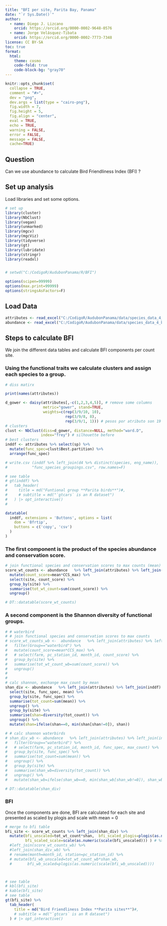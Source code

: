 ```yaml
---
title: "BFI per site, Parita Bay, Panama"
date: "`r Sys.Date()`"
author: 
  - name: Diego J. Lizcano
    orcid: https://orcid.org/0000-0002-9648-0576
  - name: Jorge Velásquez-Tibata
    orcid: https://orcid.org/0000-0002-7773-7348
license: CC BY-SA
toc: true
format: 
  html:
    theme: cosmo
    code-fold: true
    code-block-bg: "gray70"
---
```


```r
knitr::opts_chunk$set(
  collapse = TRUE,
  comment = "#>",
  dev = "png",
  dev.args = list(type = "cairo-png"),
  fig.width = 7,
  fig.height = 5,
  fig.align = "center",
  eval = TRUE,
  echo = TRUE,
  warning = FALSE,
  error = FALSE,
  message = FALSE,
  cache=TRUE)
```

## Question

Can we use abundance to calculate Bird Friendliness Index (BFI) ?

## Set up analysis

Load libraries and set some options.

```r
# set up
library(cluster)
library(NbClust)
library(vegan)
library(unmarked)
library(mgcv)
library(mgcViz)
library(tidyverse)
library(gt)
library(lubridate)
library(stringr)
library(readxl)


# setwd("C:/CodigoR/AudubonPanama/R/BFI")

options(scipen=99999)
options(max.print=99999)
options(stringsAsFactors=F)
```

## Load Data

```r

attributes <- read_excel("C:/CodigoR/AudubonPanama/data/species_data_4_bfi.xlsx", sheet = "attributes")
abundance <- read_excel("C:/CodigoR/AudubonPanama/data/species_data_4_bfi.xlsx", sheet = "abundance_result")


```

## Steps to calculate BFI

We join the different data tables and calculate BFI components per count site. 

### Using the functional traits we calculate clusters and assign each species to a group.

```r

# diss matirx

print(names(attributes))

d_gower <- daisy(attributes[,-c(1,2,3,4,5)], # remove some columns
                 metric="gower", stand=TRUE,
                 weights=c(rep(3/9/10, 10), 
                           rep(3/9/8, 8),
                           rep(3/9/1, 1))) # pesos por atributo son 19
# clusters
clust <- NbClust(diss=d_gower, distance=NULL, method="ward.D", 
                index="frey") # silhouette before
# best clusters
inddf <- attributes %>% select(sp) %>% 
  mutate(func_spec=clust$Best.partition) %>% 
  arrange(func_spec)

# write.csv (inddf %>% left_join(d4 %>% distinct(species, eng_name)),
#           "func_species_groupings.csv", row.names=F)

# see table
# gt(inddf) %>% 
#   tab_header(
#     title = md("Funtional group **Parita birds**")#,
#     # subtitle = md("`gtcars` is an R dataset")
#   ) |> opt_interactive() 
# 

datatable(
  inddf, extensions = 'Buttons', options = list(
    dom = 'Bfrtip',
    buttons = c('copy', 'csv')
  )
)
```


### The first  component is the product of the species abundance and conservation score. 

```r
# join functional species and conservation scores to max counts (mean)
score_wt_counts <- abundance   %>% left_join(attributes) %>% left_join(inddf) %>% 
  mutate(count_score=mean*CCS_max) %>% 
  select(site, count_score) %>% 
  group_by(site) %>% 
  summarise(tot_wt_count=sum(count_score)) %>% 
  ungroup()

# DT::datatable(score_wt_counts)

```


### A second component is the Shannon diversity of functional groups. 


```r

# # waterbird
# # join functional species and conservation scores to max counts
# score_wt_counts_wb <-  abundance   %>% left_join(attributes) %>% left_join(inddf) %>% 
#   filter(Group=="waterbird") %>% 
#   mutate(count_score=mean*CCS_max) %>% 
#   # select(farm, pc_station_id, month_id, count_score) %>% 
#   group_by(site) %>% 
#   summarise(tot_wt_count_wb=sum(count_score)) %>% 
#   ungroup()
# 
#   
# calc shannon, exchange max_count by mean
shan_div <- abundance   %>% left_join(attributes) %>% left_join(inddf) %>% 
  select(site, func_spec, mean) %>% 
  group_by(site, func_spec) %>% 
  summarise(tot_count=sum(mean)) %>% 
  ungroup() %>% 
  group_by(site) %>% 
  summarise(shan=diversity(tot_count)) %>% 
  ungroup() %>% 
  mutate(shan=ifelse(shan==0, min(shan[shan!=0]), shan))

# # calc shannon waterbirds
# shan_div_wb <- abundance   %>% left_join(attributes) %>% left_join(inddf) %>% 
#   filter(Group=="waterbird") %>% 
#   # select(farm, pc_station_id, month_id, func_spec, max_count) %>% 
#   group_by(site, func_spec) %>% 
#   summarise(tot_count=sum(mean)) %>% 
#   ungroup() %>% 
#   group_by(site) %>% 
#   summarise(shan_wb=diversity(tot_count)) %>% 
#   ungroup() %>% 
#   mutate(shan_wb=ifelse(shan_wb==0, min(shan_wb[shan_wb!=0]), shan_wb))

# DT::datatable(shan_div)

```

### BFI 

Once the components are done,  BFI  are calculated for each site and presented as scaled by plogis and scale with mean = 0


```r

# merge to bfi table
bfi_site <- score_wt_counts %>% left_join(shan_div) %>% 
  mutate(bfi_unscaled=tot_wt_count*shan,  bfi_scaled_plogis=plogis(as.numeric(scale(bfi_unscaled))),
         bfi_scaled_scale=scale(as.numeric(scale(bfi_unscaled))) ) # %>% 
  #left_join(score_wt_counts_wb) %>% 
  #left_join(shan_div_wb) %>% 
  # rename(month=month_id, station=pc_station_id) %>% 
  # mutate(bfi_wb_unscaled=tot_wt_count_wb*shan_wb, 
  #       bfi_wb_scaled=plogis(as.numeric(scale(bfi_wb_unscaled))))



# see table
# kbl(bfi_site)
# kable(bfi_site)
# see table
gt(bfi_site) %>% 
  tab_header(
    title = md("Bird Friendliness Index **Parita sites**")#,
    # subtitle = md("`gtcars` is an R dataset")
  ) # |> opt_interactive() 

```


